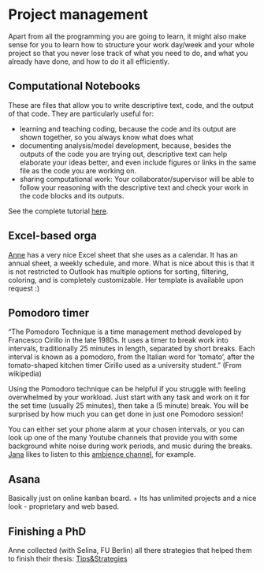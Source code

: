 # Project management

Apart from all the programming you are going to learn, it might also
make sense for you to learn how to structure your work day/week and your
whole project so that you never lose track of what you need to do, and
what you already have done, and how to do it all efficiently.


## Computational Notebooks

These are files that allow you to write descriptive text, code, and the
output of that code. They are particularly useful for:

-   learning and teaching coding, because the code and its output are
    shown together, so you always know what does what
-   documenting analysis/model development, because, besides the outputs
    of the code you are trying out, descriptive text can help elaborate
    your ideas better, and even include figures or links in the same
    file as the code you are working on.
-   sharing computational work: Your collaborator/supervisor will be
    able to follow your reasoning with the descriptive text and check
    your work in the code blocks and its outputs.

See the complete tutorial
[here](https://github.com/FellowsFreiesWissen/computational_notebooks).


## Excel-based orga

[Anne](https://www.biozentrum.uni-wuerzburg.de/cctb/research/ecosystem-modeling/people/anne-lewerentz/)
has a very nice Excel sheet that she uses as a calendar. It has an
annual sheet, a weekly schedule, and more. What is nice about this is
that it is not restricted to Outlook has multiple options for sorting,
filtering, coloring, and is completely customizable. Her template is
available upon request :)

## Pomodoro timer

"The Pomodoro Technique is a time management method developed by
Francesco Cirillo in the late 1980s. It uses a timer to break work into
intervals, traditionally 25 minutes in length, separated by short
breaks. Each interval is known as a pomodoro, from the Italian word for
'tomato', after the tomato-shaped kitchen timer Cirillo used as a
university student." (From wikipedia)

Using the Pomodoro technique can be helpful if you struggle with feeling
overwhelmed by your workload. Just start with any task and work on it
for the set time (usually 25 minutes), then take a (5 minute) break. You
will be surprised by how much you can get done in just one Pomodoro
session!

You can either set your phone alarm at your chosen intervals, or you can
look up one of the many Youtube channels that provide you with some
background white noise during work periods, and music during the breaks.
[Jana](https://www.biozentrum.uni-wuerzburg.de/cctb/research/ecosystem-modeling/people/jana-blechschmidt/)
likes to listen to this [ambience
channel](https://www.youtube.com/c/PeacefulAmbience), for example.

## Asana

Basically just on online kanban board. + Its has unlimited projects and
a nice look - proprietary and web based.

## Finishing a PhD 

Anne collected (with Selina, FU Berlin) all there strategies that helped
them to finish their thesis:
[Tips&Strategies](https://docs.google.com/spreadsheets/d/1A_tDiVdG4E-zXpFXDHKXBJr95RCt3S41GH64gicyOXM/edit?usp=sharing)
